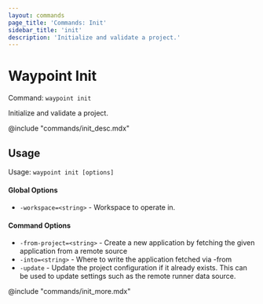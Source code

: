 ```yaml
---
layout: commands
page_title: 'Commands: Init'
sidebar_title: 'init'
description: 'Initialize and validate a project.'
---
```


# Waypoint Init

Command: `waypoint init`

Initialize and validate a project.

@include "commands/init_desc.mdx"

## Usage

Usage: `waypoint init [options]`

#### Global Options

- `-workspace=<string>` - Workspace to operate in.

#### Command Options

- `-from-project=<string>` - Create a new application by fetching the given application from a remote source
- `-into=<string>` - Where to write the application fetched via -from
- `-update` - Update the project configuration if it already exists. This can be used to update settings such as the remote runner data source.

@include "commands/init_more.mdx"
